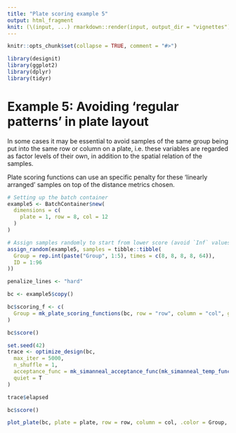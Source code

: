 ```yaml
---
title: "Plate scoring example 5"
output: html_fragment
knit: (\(input, ...) rmarkdown::render(input, output_dir = "vignettes"))
---  
```


```r
knitr::opts_chunk$set(collapse = TRUE, comment = "#>")
```

```r
library(designit)
library(ggplot2)
library(dplyr)
library(tidyr)
```

# Example 5: Avoiding 'regular patterns' in plate layout

In some cases it may be essential to avoid samples of the same group being put
into the same row or column on a plate, i.e. these variables are regarded as
factor levels of their own, in addition to the spatial relation of the samples.

Plate scoring functions can use an specific penalty for these
'linearly arranged' samples on top of the distance metrics chosen. 

```r
# Setting up the batch container
example5 <- BatchContainer$new(
  dimensions = c(
    plate = 1, row = 8, col = 12
  )
)

# Assign samples randomly to start from lower score (avoid `Inf` values when doing the 'hard' penalization)
assign_random(example5, samples = tibble::tibble(
  Group = rep.int(paste("Group", 1:5), times = c(8, 8, 8, 8, 64)),
  ID = 1:96
))

penalize_lines <- "hard"

bc <- example5$copy()

bc$scoring_f <- c(
  Group = mk_plate_scoring_functions(bc, row = "row", column = "col", group = "Group", p = 2, penalize_lines = penalize_lines)
)

bc$score()
```

```r
set.seed(42)
trace <- optimize_design(bc,
  max_iter = 5000,
  n_shuffle = 1,
  acceptance_func = mk_simanneal_acceptance_func(mk_simanneal_temp_func(T0 = 500, alpha = 0.1)),
  quiet = T
)
```

```r
trace$elapsed

bc$score()

plot_plate(bc, plate = plate, row = row, column = col, .color = Group, title = stringr::str_c("Line penalization: ", penalize_lines))
```
